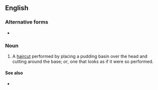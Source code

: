 ==English==

===Alternative forms===
* {{l|en|pudding-basin haircut}}

===Noun===
{{en-noun|head=[[pudding basin]] [[haircut]]}}

# A [[haircut]] performed by placing a pudding basin over the head and cutting around the base; ''or'', one that looks as if it were so performed.

====See also====
* {{l|en|bowl cut}}